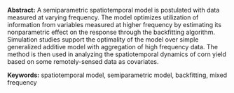 <span>**Abstract:**</span> A semiparametric spatiotemporal model is postulated with data measured
at varying frequency. The model optimizes utilization of information
from variables measured at higher frequency by estimating its
nonparametric effect on the response through the backfitting algorithm.
Simulation studies support the optimality of the model over simple
generalized additive model with aggregation of high frequency data. The
method is then used in analyzing the spatiotemporal dynamics of corn
yield based on some remotely-sensed data as covariates.

<span>**Keywords:**</span> spatiotemporal model, semiparametric model, backfitting, mixed
frequency
